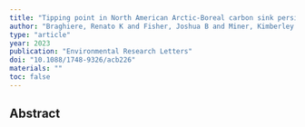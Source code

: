 ```yaml
---
title: "Tipping point in North American Arctic-Boreal carbon sink persists in new generation Earth system models despite reduced uncertainty"
author: "Braghiere, Renato K and Fisher, Joshua B and Miner, Kimberley R and Miller, Charles E and Worden, John R and Schimel, David S and Frankenberg, Christian"
type: "article"
year: 2023
publication: "Environmental Research Letters"
doi: "10.1088/1748-9326/acb226"
materials: ""
toc: false
---
```


## Abstract

